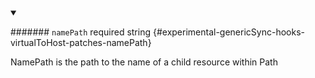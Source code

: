 
<details className="config-field" data-expandable="false" open>
<summary>

####### `namePath` <span className="config-field-required" data-required="false">required</span> <span className="config-field-type">string</span> <span className="config-field-default"></span> <span className="config-field-enum"></span> {#experimental-genericSync-hooks-virtualToHost-patches-namePath}

NamePath is the path to the name of a child resource within Path

</summary>



</details>

